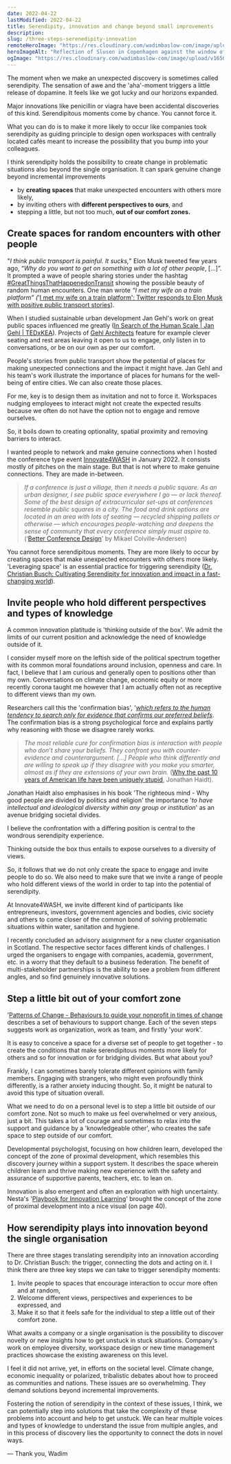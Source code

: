 ```yaml
---
date: 2022-04-22
lastModified: 2022-04-22
title: Serendipity, innovation and change beyond small improvements
description:
slug: /three-steps-serenedipity-innovation
remoteHeroImage: "https://res.cloudinary.com/wadimbaslow-com/image/upload/v1649334470/P1001699_umzgpf.jpg"
heroImageAlt: "Reflection of Slusen in Copenhagen against the window of Yum Yoga. Picture by Wadim Baslow."
ogImage: "https://res.cloudinary.com/wadimbaslow-com/image/upload/v1650889345/serendipity-post-seo_q8dcqz.jpg"
---
```



The moment when we make an unexpected discovery is sometimes called serendipity. The sensation of awe and the 'aha'-moment triggers a little release of dopamine. It feels like we got lucky and our horizons expanded.

Major innovations like penicillin or viagra have been accidental discoveries of this kind. Serendipitous moments come by chance. You cannot force it.

What you can do is to make it more likely to occur like companies took serendipity as guiding principle to design open workspaces with centrally located cafés meant to increase the possibility that you bump into your colleagues.

I think serendipity holds the possibility to create change in problematic situations also beyond the single organisation. It can spark genuine change beyond incremental improvements

- by **creating spaces** that make unexpected encounters with others more likely,
- by inviting others with **different perspectives to ours**, and
- stepping a little, but not too much, **out of our comfort zones.**

## Create spaces for random encounters with other people

"_I think public transport is painful. It sucks,_" Elon Musk tweeted few years ago, “_Why do you want to get on something with a lot of other people_, [...]”. It prompted a wave of people sharing stories under the hashtag [#GreatThingsThatHappenedonTransit](https://twitter.com/search?q=%23GreatThingsThatHappenedonTransit&src=typed_query) showing the possible beauty of random human encounters. One man wrote _“I met my wife on a train platform” (_'[I met my wife on a train platform': Twitter responds to Elon Musk with positive public transport stories](https://www.theguardian.com/cities/2017/dec/21/elon-musk-public-transport-transit-painful-twitter)).

When I studied sustainable urban development Jan Gehl's work on great public spaces influenced me greatly ([In Search of the Human Scale | Jan Gehl | TEDxKEA](https://www.youtube.com/watch?v=Cgw9oHDfJ4k&ab_channel=TEDxTalks)). Projects of [Gehl Architects](https://gehlpeople.com/) feature for example clever seating and rest areas leaving it open to us to engage, only listen in to conversations, or be on our own as per our comfort.

People's stories from public transport show the potential of places for making unexpected connections and the impact it might have. Jan Gehl and his team's work illustrate the importance of places for humans for the well-being of entire cities. We can also create those places.

For me, key is to design them as invitation and not to force it. Workspaces nudging employees to interact might not create the expected results because we often do not have the option not to engage and remove ourselves.

So, it boils down to creating optionality, spatial proximity and removing barriers to interact.

I wanted people to network and make genuine connections when I hosted the conference type event [Innovate4WASH](https://innovate4wash.quercus-group.com/) in January 2022. It consists mostly of pitches on the main stage. But that is not where to make genuine connections. They are made in-between.

> _If a conference is just a village, then it needs a public square. As an urban designer, I see public space everywhere I go — or lack thereof. Some of the best design of extracurricular set-ups at conferences resemble public squares in a city. The food and drink options are located in an area with lots of seating — recycled shipping pallets or otherwise — which encourages people-watching and deepens the sense of community that every conference simply must aspire to._ (‘[Better Conference Design](https://medium.com/swlh/better-conference-design-ba7cca6b9814)' by Mikael Colville-Andersen)

You cannot force serendipitous moments. They are more likely to occur by creating spaces that make unexpected encounters with others more likely. 'Leveraging space' is an essential practice for triggering serendipity ([Dr. Christian Busch: Cultivating Serendipity for innovation and impact in a fast-changing world](https://www.youtube.com/watch?v=WnXhVvWeoK4&ab_channel=ChristianBusch)).

<EmailSignUp />

## Invite people who hold different perspectives and types of knowledge

A common innovation platitude is 'thinking outside of the box'. We admit the limits of our current position and acknowledge the need of knowledge outside of it.

I consider myself more on the leftish side of the political spectrum together with its common moral foundations around inclusion, openness and care. In fact, I believe that I am curious and generally open to positions other than my own. Conversations on climate change, economic equity or more recently corona taught me however that I am actually often not as receptive to different views than my own.

Researchers call this the 'confirmation bias', '[_which refers to the human tendency to search only for evidence that confirms our preferred beliefs_](https://www.theatlantic.com/magazine/archive/2022/05/social-media-democracy-trust-babel/629369/). The confirmation bias is a strong psychological force and explains partly why reasoning with those we disagree rarely works.

> _The most reliable cure for confirmation bias is interaction with people who don’t share your beliefs. They confront you with counter-evidence and counterargument. [...] People who think differently and are willing to speak up if they disagree with you make you smarter, almost as if they are extensions of your own brain._ ([Why the past 10 years of American life have been uniquely stupid](https://www.theatlantic.com/magazine/archive/2022/05/social-media-democracy-trust-babel/629369/), Jonathan Haidt).

Jonathan Haidt also emphasises in his book 'The righteous mind - Why good people are divided by politics and religion' the importance '_to have intellectual and ideological diversity within any group or institution_' as an avenue bridging societal divides.

I believe the confrontation with a differing position is central to the wondrous serendipity experience.

Thinking outside the box thus entails to expose ourselves to a diversity of views.

So, it follows that we do not only create the space to engage and invite people to do so. We also need to make sure that we invite a range of people who hold different views of the world in order to tap into the potential of serendipity.

At Innovate4WASH, we invite different kind of participants like entrepreneurs, investors, government agencies and bodies, civic society and others to come closer of the common bond of solving problematic situations within water, sanitation and hygiene.

I recently concluded an advisory assignment for a new cluster organisation in Scotland. The respective sector faces different kinds of challenges. I urged the organisers to engage with companies, academia, government, etc. in a worry that they default to a business federation. The benefit of multi-stakeholder partnerships is the ability to see a problem from different angles, and so find genuinely innovative solutions.

## Step a little bit out of your comfort zone

'[Patterns of Change - Behaviours to guide your nonprofit in times of change](https://patternsforchange.org.uk/) describes a set of behaviours to support change. Each of the seven steps suggests work as organization, work as team, and firstly 'your work'.

It is easy to conceive a space for a diverse set of people to get together - to create the conditions that make serendipitous moments more likely for others and so for innovation or for bridging divides. But what about you?

Frankly, I can sometimes barely tolerate different opinions with family members. Engaging with strangers, who might even profoundly think differently, is a rather anxiety inducing thought. So, it might be natural to avoid this type of situation overall.

What we need to do on a personal level is to step a little bit outside of our comfort zone. Not so much to make us feel overwhelmed or very anxious, just a bit. This takes a lot of courage and sometimes to relax into the support and guidance by a 'knowledgeable other', who creates the safe space to step outside of our comfort.

Developmental psychologist, focusing on how children learn, developed the concept of the zone of proximal development, which resembles this discovery journey within a support system. It describes the space wherein children learn and thrive making new experience with the safety and assurance of supportive parents, teachers, etc. to lean on.

Innovation is also emergent and often an exploration with high uncertainty. Nesta's '[Playbook for Innovation Learning](https://media.nesta.org.uk/documents/nesta_playbook_for_innovation_learning.pdf)' brought the concept of the zone of proximal development into a nice visual (on page 40).

## How serendipity plays into innovation beyond the single organisation

There are three stages translating serendipity into an innovation according to Dr. Christian Busch: the trigger, connecting the dots and acting on it. I think there are three key steps we can take to trigger serendipity moments:

1. Invite people to spaces that encourage interaction to occur more often and at random,
2. Welcome different views, perspectives and experiences to be expressed, and
3. Make it so that it feels safe for the individual to step a little out of their comfort zone.

What awaits a company or a single organisation is the possibility to discover novelty or new insights how to get unstuck in stuck situations. Company's work on employee diversity, workspace design or new time management practices showcase the existing awareness on this level.

I feel it did not arrive, yet, in efforts on the societal level. Climate change, economic inequality or polarized, tribalistic debates about how to proceed as communities and nations. These issues are so overwhelming. They demand solutions beyond incremental improvements.

Fostering the notion of serendipity in the context of these issues, I think, we can potentially step into solutions that take the complexity of these problems into account and help to get unstuck. We can hear multiple voices and types of knowledge to understand the issue from multiple angles, and in this process of discovery lies the opportunity to connect the dots in novel ways.

— Thank you, Wadim
